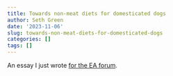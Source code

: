 ```yaml
---
title: Towards non-meat diets for domesticated dogs
author: Seth Green
date: '2023-11-06'
slug: towards-non-meat-diets-for-domesticated-dogs
categories: []
tags: []
---
```


An essay I just wrote [for the EA forum](https://forum.effectivealtruism.org/posts/zihL7a4xbTnCmuL2L/towards-non-meat-diets-for-domesticated-dogs).